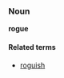 ===Noun===
'''rogue'''

====Related terms====
*[[roguish]]

<!-- used adjectivally but not sure if it's a true adjective in those cases -->